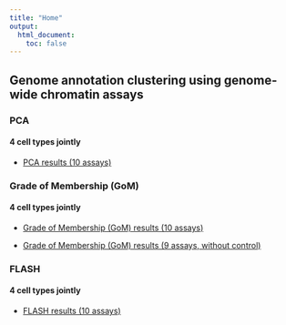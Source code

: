 ```yaml
---
title: "Home"
output:
  html_document:
    toc: false
---
```


## Genome annotation clustering using genome-wide chromatin assays

### PCA
#### 4 cell types jointly
* [PCA results (10 assays)](chrom_PCA_joint_cells.html)

### Grade of Membership (GoM)
#### 4 cell types jointly
* [Grade of Membership (GoM) results (10 assays)](chrom_GoM_joint_cells.html)

* [Grade of Membership (GoM) results (9 assays, without control)](chrom_GoM_joint_cells_9marks.html)

### FLASH
#### 4 cell types jointly
* [FLASH results (10 assays)](chrom_flash_joint_cells.html)
